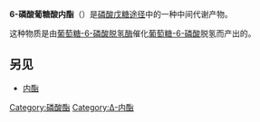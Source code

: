 {{noteTA|G1=LS}}
{{chembox
| verifiedrevid = 443357776
| ImageFile = 6-phosphogluconolactone.svg
| ImageSize = 
| ImageAlt = 6-磷酸葡糖酸内酯的结构图
| ImageFile1 = 6-Phosphogluconolactone-anion-3D-spacefill.png
| ImageSize1 = 180
| ImageAlt1 = 6-磷酸葡糖酸内酯的分子模型
| IUPACName = 
| OtherNames = 
|Section1={{Chembox Identifiers
| ChemSpiderID_Ref = {{chemspidercite|correct|chemspider}}
| ChemSpiderID = 388559
| InChI = 1/C6H11O9P/c7-3-2(1-14-16(11,12)13)15-6(10)5(9)4(3)8/h2-5,7-9H,1H2,(H2,11,12,13)/t2-,3-,4+,5-/m1/s1
| InChIKey = IJOJIVNDFQSGAB-SQOUGZDYBV
| StdInChI_Ref = {{stdinchicite|correct|chemspider}}
| StdInChI = 1S/C6H11O9P/c7-3-2(1-14-16(11,12)13)15-6(10)5(9)4(3)8/h2-5,7-9H,1H2,(H2,11,12,13)/t2-,3-,4+,5-/m1/s1
| StdInChIKey_Ref = {{stdinchicite|correct|chemspider}}
| StdInChIKey = IJOJIVNDFQSGAB-SQOUGZDYSA-N
| CASNo_Ref = {{cascite|correct|CAS}}
| CASNo = 2641-81-8
| PubChem = 600
| ChEBI_Ref = {{ebicite|correct|EBI}}
| ChEBI = 16938
| SMILES = O=C1O[C@H](COP(=O)(O)O)[C@@H](O)[C@H](O)[C@H]1O
| MeSHName = 6-phosphogluconolactone
  }}
|Section2 = {{Chembox Properties
|   Formula = C<sub>6</sub>H<sub>11</sub>O<sub>9</sub>P
|   MolarMass = 258.12 g/mol
|   Appearance = 
|   Density = 
|   MeltingPt = 
|   BoilingPt = 
  }}
| Section3 = {{Chembox Hazards
|   Solubility = 
|   MainHazards = 
|   FlashPt = 
|   Autoignition = 
  }}
}}
'''6-磷酸葡糖酸内酯'''（{{lang-en|6-Phosphogluconolactone}}）是[[磷酸戊糖途径|磷酸戊糖途径]]中的一种中间代谢产物。

这种物质是由[[葡萄糖-6-磷酸脱氢酶|葡萄糖-6-磷酸脱氢酶]]催化[[葡萄糖-6-磷酸|葡萄糖-6-磷酸]]脱氢而产出的。

==另见==
* [[内酯|内酯]]

{{Pentose phosphate pathway intermediates}}

[[Category:磷酸酯|Category:磷酸酯]]
[[Category:Δ-内酯|Category:Δ-内酯]]

{{biochem-stub}}